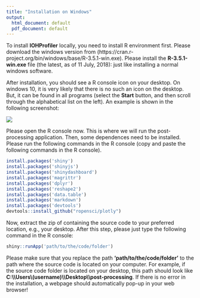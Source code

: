 ```yaml
---
title: "Installation on Windows"
output:
  html_document: default
  pdf_document: default
---
```


To install __IOHProfiler__ locally, you need to install R environment first. Please download the windows version from (https://cran.r-project.org/bin/windows/base/R-3.5.1-win.exe). Please install the __R-3.5.1-win.exe__ file (the latest, as of 11 July, 2018): just like installing a normal windows software.

After installation, you should see a R console icon on your desktop. On windows 10, it is very likely that there is no such an icon on the desktop. But, it can be found in all programs (select the __Start__ button, and then scroll through the alphabetical list on the left). An example is shown in the following screenshot:

![](../logo/screenshot.jpg)

Please open the R console now. This is where we will run the post-processing application.
Then, some dependences need to be installed. Please run the following commands in the R console (copy and paste the following commands in the R console).
```r
install.packages('shiny')
install.packages('shinyjs')
install.packages('shinydashboard')
install.packages('magrittr')
install.packages('dplyr')
install.packages('reshape2')
install.packages('data.table')
install.packages('markdown')
install.packages('devtools')
devtools::install_github("ropensci/plotly")
```

Now, extract the zip of containing the source code to your preferred location, e.g., your desktop.
After this step, please just type the following command in the R console:
```r
shiny::runApp('path/to/the/code/folder')
```
Please make sure that you replace the path __'path/to/the/code/folder'__ to the path where the source code is located on your computer. For example, if the source code folder is located on your desktop, this path should look like __C:\\\\Users\\(username)\\\\Desktop\\\\post-processing__. If there is no error in the installation, a webpage should automatically pop-up in your web browser!


